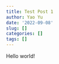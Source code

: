 ```yaml
---
title: Test Post 1
author: Yao Yu
date: '2022-09-08'
slug: []
categories: []
tags: []
---
```


Hello world!